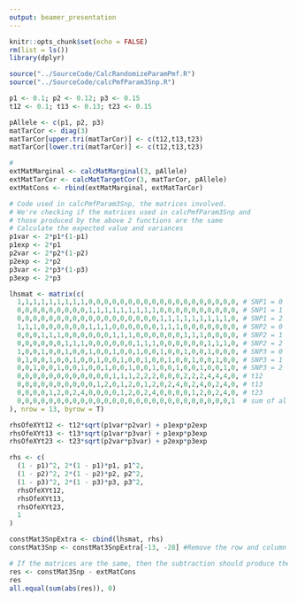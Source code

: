 ```yaml
---
output: beamer_presentation
---
```


```r
knitr::opts_chunk$set(echo = FALSE)
rm(list = ls())
library(dplyr)
```



```r
source("../SourceCode/CalcRandomizeParamPmf.R")
source("../SourceCode/calcPmfParam3Snp.R")
```



```r
p1 <- 0.1; p2 <- 0.12; p3 <- 0.15
t12 <- 0.1; t13 <- 0.13; t23 <- 0.15

pAllele <- c(p1, p2, p3)
matTarCor <- diag(3)
matTarCor[upper.tri(matTarCor)] <- c(t12,t13,t23)
matTarCor[lower.tri(matTarCor)] <- c(t12,t13,t23)

# 
extMatMarginal <- calcMatMarginal(3, pAllele)
extMatTarCor <- calcMatTargetCor(3, matTarCor, pAllele)
extMatCons <- rbind(extMatMarginal, extMatTarCor)

# Code used in calcPmfParam3Snp, the matrices involved.
# We're checking if the matrices used in calcPmfParam3Snp and 
# those produced by the above 2 functions are the same 
# Calculate the expected value and variances
p1var <- 2*p1*(1-p1)
p1exp <- 2*p1
p2var <- 2*p2*(1-p2)
p2exp <- 2*p2
p3var <- 2*p3*(1-p3)
p3exp <- 2*p3

lhsmat <- matrix(c(
  1,1,1,1,1,1,1,1,1,0,0,0,0,0,0,0,0,0,0,0,0,0,0,0,0,0,0,0, # SNP1 = 0
  0,0,0,0,0,0,0,0,0,1,1,1,1,1,1,1,1,1,0,0,0,0,0,0,0,0,0,0, # SNP1 = 1
  0,0,0,0,0,0,0,0,0,0,0,0,0,0,0,0,0,0,1,1,1,1,1,1,1,1,1,0, # SNP1 = 2
  1,1,1,0,0,0,0,0,0,1,1,1,0,0,0,0,0,0,1,1,1,0,0,0,0,0,0,0, # SNP2 = 0
  0,0,0,1,1,1,0,0,0,0,0,0,1,1,1,0,0,0,0,0,0,1,1,1,0,0,0,0, # SNP2 = 1
  0,0,0,0,0,0,1,1,1,0,0,0,0,0,0,1,1,1,0,0,0,0,0,0,1,1,1,0, # SNP2 = 2
  1,0,0,1,0,0,1,0,0,1,0,0,1,0,0,1,0,0,1,0,0,1,0,0,1,0,0,0, # SNP3 = 0
  0,1,0,0,1,0,0,1,0,0,1,0,0,1,0,0,1,0,0,1,0,0,1,0,0,1,0,0, # SNP3 = 1
  0,0,1,0,0,1,0,0,1,0,0,1,0,0,1,0,0,1,0,0,1,0,0,1,0,0,1,0, # SNP3 = 2
  0,0,0,0,0,0,0,0,0,0,0,0,1,1,1,2,2,2,0,0,0,2,2,2,4,4,4,0, # t12
  0,0,0,0,0,0,0,0,0,0,1,2,0,1,2,0,1,2,0,2,4,0,2,4,0,2,4,0, # t13
  0,0,0,0,1,2,0,2,4,0,0,0,0,1,2,0,2,4,0,0,0,0,1,2,0,2,4,0, # t23
  0,0,0,0,0,0,0,0,0,0,0,0,0,0,0,0,0,0,0,0,0,0,0,0,0,0,0,1  # sum of all values = 1
), nrow = 13, byrow = T)

rhsOfeXYt12 <- t12*sqrt(p1var*p2var) + p1exp*p2exp
rhsOfeXYt13 <- t13*sqrt(p1var*p3var) + p1exp*p3exp
rhsOfeXYt23 <- t23*sqrt(p2var*p3var) + p2exp*p3exp

rhs <- c(
  (1 - p1)^2, 2*(1 - p1)*p1, p1^2,
  (1 - p2)^2, 2*(1 - p2)*p2, p2^2, 
  (1 - p3)^2, 2*(1 - p3)*p3, p3^2, 
  rhsOfeXYt12,
  rhsOfeXYt13, 
  rhsOfeXYt23,
  1
)

constMat3SnpExtra <- cbind(lhsmat, rhs)
constMat3Snp <- constMat3SnpExtra[-13, -28] #Remove the row and column associated to the unity constraint. Not needed in comparision here

# If the matrices are the same, then the subtraction should produce the zero matrix
res <- constMat3Snp - extMatCons
res
all.equal(sum(abs(res)), 0) 
```
